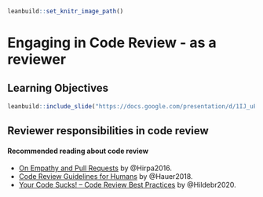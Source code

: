 
```r
leanbuild::set_knitr_image_path()
```

# Engaging in Code Review - as a reviewer

## Learning Objectives

```r
leanbuild::include_slide("https://docs.google.com/presentation/d/1IJ_uFxJud7OdIAr6p8ZOzvYs-SGDqa7g4cUHtUld03I/edit#slide=id.gfc3e8b194d_0_236")
```

## Reviewer responsibilities in code review


#### Recommended reading about code review

- [On Empathy and Pull Requests](https://slack.engineering/on-empathy-pull-requests/) by @Hirpa2016.
- [Code Review Guidelines for Humans](https://phauer.com/2018/code-review-guidelines/) by @Hauer2018.
- [Your Code Sucks! – Code Review Best Practices](https://quickbirdstudios.com/blog/code-review-best-practices-guidelines/) by @Hildebr2020.
